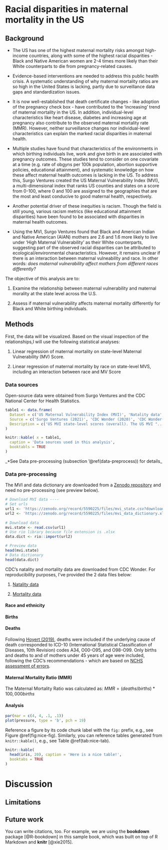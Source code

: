 # Racial disparities in maternal mortality in the US {#mvi-race}

## Background

* The US has one of the highest maternal mortality risks amongst high-income countries, along with some of the highest racial disparities - Black and Native American women are 2-4 times more likely than their White counterparts to die from pregnancy-related causes.

* Evidence-based interventions are needed to address this public health crisis. A systematic understanding of why maternal mortality ratios are so high in the United States is lacking, partly due to surveillance data gaps and standardization issues.

* It is now well-established that death certificate changes - like adoption of the pregnancy check box - have contributed to the 'increasing' trend of maternal mortality in the US. In addition, individual-level characteristics like heart disease, diabetes and increasing age at pregnancy also contribute to the observed maternal mortality rate (MMR). However, neither surveillance changes nor individual-level characteristics can explain the marked racial disparities in maternal health.

* Multiple studies have found that characteristics of the environments in which birthing individuals live, work and give birth in are associated with pregnancy outcomes. These studies tend to consider on one covariate at a time (e.g. rate of obgyns per 100k population, abortion supportive policies, educational attainment), and systematic knowledge on how these affect maternal health outcomes is lacking in the US. To address this, Surgo Ventures created the US Maternal Vulnerability Index (MVI), a multi-dimensional index that ranks US counties and states on a score from 0-100, where 0 and 100 are assigned to the geographies that are the most and least conducive to good maternal health, respectively.

* Another potential driver of these inequities is racism. Though the field is still young, various racism metrics (like educational attainment disparities) have been found to be associated with disparities in maternal health outcomes.

* Using the MVI, Surgo Ventures found that Black and American Indian and Native American (AIAN) mothers are 2.6 and 1.6 more likely to live under 'High Maternal Vulnerability' as their White counterparts, suggesting part of the observed racial disparities can be attributed to ecological/environmental characteristics. However, it remains unclear if there is an interaction between maternal vulneability and race. In other words: _does maternal vulnerability affect mothers from different races differently?_

The objective of this analysis are to:

1. Examine the relationship between maternal vulnerability and maternal morality at the state level across the U.S.

2. Assess if maternal vulnerability affects maternal mortality differently for Black and White birthing individuals.

## Methods

First, the data will be visualized. Based on the visual inspection of the relationships,I will use the following statistical analyses:

1. Linear regression of maternal mortality on state-level Maternal Vulnerability (MV) Score.

2. Linear regression of maternal mortality by race on state-level MVS, including an interaction between race and MV Score

### Data sources

Open-source data were obtained from Surgo Ventures and the CDC National Center for Health Statistics.

```r

table1 <- data.frame(
  Dataset = c('US Maternal Vulnerability Index (MVI)', 'Natality data', 'Mortality data*'),
  Source = c('Surgo Ventures (2021)', 'CDC Wonder (2020)', 'CDC Wonder(2020)'),
  Description = c('US MVI state-level scores (overall). The US MVI "...ranks [...] states and counties on indicators measuring drivers of poor maternal health outcomes. Maternal vulnerability is assessed based on 43 drivers grouped into six themes: (1) Reproductive Healthcare, (2) Physical Health, (3) Mental Health and Substance Abuse, (4) General Healthcare, (5) Socioeconomic Determinants, and (6) Physical Environment. The MVI captures factors that put birthing people at increased risk of adverse outcomes during pregnancy that may lead to morbidities and/or death."[source](https://zenodo.org/record/5590225#.YYfkK5pBw2w)', 'National Vital Statistics data including all births that occurred in the US between 2007 and 2019, to mothers between 10 and 44 years of age by state and race', 'National Vital Statistics data including all deaths that occurred in the US between 2007 and 2019, of mothers between 15 and 44 years of age by state and race.')  
)

knitr::kable( x = table1,
  caption = 'Data sources used in this analysis',
  booktabls = TRUE
)
```

_*See Data pre-processing (subsection '\@ref(data-preprocess)) for details_ 

### Data pre-processing {#data-preprocess}

The MVI and data dictionary are downloaded from a [Zenodo repository](https://zenodo.org/record/5590225#.YYfkK5pBw2w) and need no pre-processing (see preview below).

```r

# Download MVI data ----
# Set urls
url1 <- 'https://zenodo.org/record/5590225/files/mvi_state.csv?download=1'
url2 <- 'https://zenodo.org/record/5590225/files/mvi_data_dictionary.xlsx?download=1'
  
# Download data
mvi.state <- read.csv(url1)
# Use rio library because file extension is .xlsx
data.dict <- rio::import(url2)

# Preview data
head(mvi.state)
# Data dictionary
head(data.dict)

```
CDC's natality and mortality data are downloaded from CDC Wonder. For reproducibility purposes, I've provided the 2 data files below:

1. [Natality data]()

2. [Mortality data]()


#### Race and ethnicity

#### Births

#### Deaths

Following [Hoyert (2019)](https://www.cdc.gov/nchs/data/hestat/maternal-mortality-2021/E-Stat-Maternal-Mortality-Rates-H.pdf), deaths were included if the underlying cause of death corresponded to ICD-10 (International Statistical Classification of Diseases, 10th Revision) codes A34, O00-O95, and O98-O99. Only births and deaths to and of mothers under 45 years of age were included, following the CDC's recommendations - which are based on [NCHS assessment of errors](https://www.cdc.gov/nchs/maternal-mortality/faq.htm).

#### Maternal Mortality Ratio (MMR)
The Maternal Mortality Ratio was calculated as: $MMR = (deaths/births)* 100,000 births$

#### Analysis


```r
par(mar = c(4, 4, .1, .1))
plot(pressure, type = 'b', pch = 19)
```

Reference a figure by its code chunk label with the `fig:` prefix, e.g., see Figure \@ref(fig:nice-fig). Similarly, you can reference tables generated from `knitr::kable()`, e.g., see Table \@ref(tab:nice-tab).

```r
knitr::kable(
  head(iris, 20), caption = 'Here is a nice table!',
  booktabs = TRUE
)
```

# Discussion

## Limitations

## Future work
You can write citations, too. For example, we are using the **bookdown** package [@R-bookdown] in this sample book, which was built on top of R Markdown and **knitr** [@xie2015].
